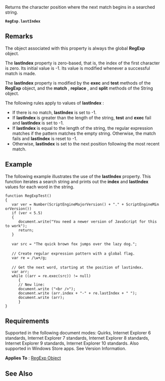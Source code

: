 Returns the character position where the next match begins in a searched string.

 '''RegExp'''.'''lastIndex'''

==Remarks==
The object associated with this property is always the global '''RegExp''' object.

The '''lastIndex''' property is zero-based, that is, the index of the first character is zero. Its initial value is -1. Its value is modified whenever a successful match is made.

The '''lastIndex''' property is modified by the '''exec''' and '''test''' methods of the '''RegExp''' object, and the '''match''' , '''replace''' , and '''split''' methods of the String object.

The following rules apply to values of '''lastIndex''' :

* If there is no match, '''lastIndex''' is set to -1.
* If '''lastIndex''' is greater than the length of the string, '''test''' and '''exec''' fail and '''lastIndex''' is set to -1.
* If '''lastIndex''' is equal to the length of the string, the regular expression matches if the pattern matches the empty string. Otherwise, the match fails and '''lastIndex''' is reset to -1.
* Otherwise, '''lastIndex''' is set to the next position following the most recent match.

==Example==
The following example illustrates the use of the '''lastIndex''' property. This function iterates a search string and prints out the '''index''' and '''lastIndex''' values for each word in the string.

 function RegExpTest()
 {
    var ver = Number(ScriptEngineMajorVersion() + "." + ScriptEngineMinorVersion())
    if (ver &lt; 5.5)
    {
       document.write("You need a newer version of JavaScript for this to work");
       return;
    }
 
    var src = "The quick brown fox jumps over the lazy dog.";
 
    // Create regular expression pattern with a global flag.
    var re = /\w+/g;
 
    // Get the next word, starting at the position of lastindex.
    var arr;
    while ((arr = re.exec(src)) != null)
       {
       // New line:
       document.write ("&lt;br /&gt;");  
       document.write (arr.index + "-" + re.lastIndex + " ");
       document.write (arr);
       }
 }

==Requirements==
Supported in the following document modes: Quirks, Internet Explorer 6 standards, Internet Explorer 7 standards, Internet Explorer 8 standards, Internet Explorer 9 standards, Internet Explorer 10 standards. Also supported in Windows Store apps. See Version Information.

'''Applies To''' : [[javascript/RegExp|RegExp Object]]


==See Also==

              
